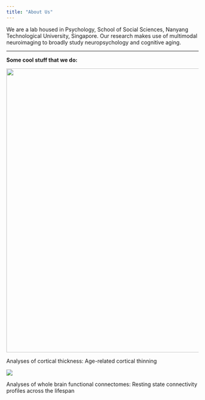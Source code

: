 ```yaml
---
title: "About Us"
---
```


We are a lab housed in Psychology, School of Social Sciences, Nanyang Technological University, Singapore. Our research makes use of multimodal neuroimaging to broadly study neuropsychology and cognitive aging.

------------------------------------------------------------------------

**Some cool stuff that we do:**

![](images/corticalthinning.gif){width="745"}

Analyses of cortical thickness: Age-related cortical thinning

![](images/FC.gif)

Analyses of whole brain functional connectomes: Resting state connectivity profiles across the lifespan
